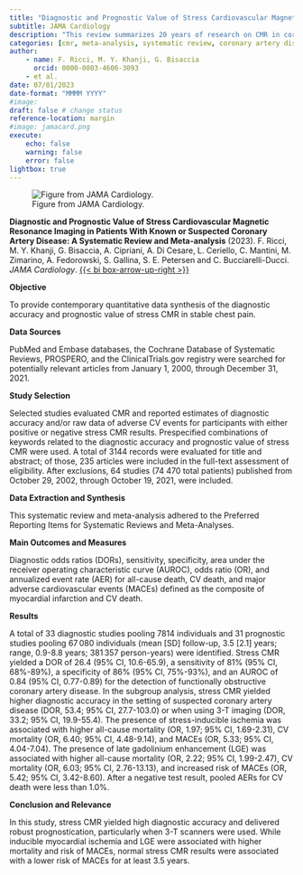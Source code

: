 ```yaml
---
title: "Diagnostic and Prognostic Value of Stress Cardiovascular Magnetic Resonance Imaging in Patients With Known or Suspected Coronary Artery Disease"
subtitle: JAMA Cardiology
description: "This review summarizes 20 years of research on CMR in coronary artery disease."
categories: [cmr, meta-analysis, systematic review, coronary artery disease]
author: 
    - name: F. Ricci, M. Y. Khanji, G. Bisaccia
      orcid: 0000-0003-4606-3093
    - et al.
date: 07/01/2023
date-format: "MMMM YYYY"
#image: 
draft: false # change status
reference-location: margin
#image: jamacard.png
execute:
    echo: false
    warning: false
    error: false
lightbox: true
---
```

![Figure from JAMA Cardiology.](jamacard.png)

::: {.column-margin}
**Diagnostic and Prognostic Value of Stress Cardiovascular Magnetic Resonance Imaging in Patients With Known or Suspected Coronary Artery Disease: A Systematic Review and Meta-analysis** (2023). F. Ricci, M. Y. Khanji, G. Bisaccia, A. Cipriani, A. Di Cesare, L. Ceriello, C. Mantini, M. Zimarino, A. Fedorowski, S. Gallina, S. E. Petersen and C. Bucciarelli-Ducci. *JAMA Cardiology*. [{{< bi box-arrow-up-right >}}](https://doi.org/10.1001/jamacardio.2023.1290)
:::

**Objective**  

To provide contemporary quantitative data synthesis of the diagnostic accuracy and prognostic value of stress CMR in stable chest pain.

**Data Sources**  

PubMed and Embase databases, the Cochrane Database of Systematic Reviews, PROSPERO, and the ClinicalTrials.gov registry were searched for potentially relevant articles from January 1, 2000, through December 31, 2021.

**Study Selection**  

Selected studies evaluated CMR and reported estimates of diagnostic accuracy and/or raw data of adverse CV events for participants with either positive or negative stress CMR results. Prespecified combinations of keywords related to the diagnostic accuracy and prognostic value of stress CMR were used. A total of 3144 records were evaluated for title and abstract; of those, 235 articles were included in the full-text assessment of eligibility. After exclusions, 64 studies (74 470 total patients) published from October 29, 2002, through October 19, 2021, were included.

**Data Extraction and Synthesis**  

This systematic review and meta-analysis adhered to the Preferred Reporting Items for Systematic Reviews and Meta-Analyses.

**Main Outcomes and Measures**  

Diagnostic odds ratios (DORs), sensitivity, specificity, area under the receiver operating characteristic curve (AUROC), odds ratio (OR), and annualized event rate (AER) for all-cause death, CV death, and major adverse cardiovascular events (MACEs) defined as the composite of myocardial infarction and CV death.

**Results**  

A total of 33 diagnostic studies pooling 7814 individuals and 31 prognostic studies pooling 67 080 individuals (mean [SD] follow-up, 3.5 [2.1] years; range, 0.9-8.8 years; 381 357 person-years) were identified. Stress CMR yielded a DOR of 26.4 (95% CI, 10.6-65.9), a sensitivity of 81% (95% CI, 68%-89%), a specificity of 86% (95% CI, 75%-93%), and an AUROC of 0.84 (95% CI, 0.77-0.89) for the detection of functionally obstructive coronary artery disease. In the subgroup analysis, stress CMR yielded higher diagnostic accuracy in the setting of suspected coronary artery disease (DOR, 53.4; 95% CI, 27.7-103.0) or when using 3-T imaging (DOR, 33.2; 95% CI, 19.9-55.4). The presence of stress-inducible ischemia was associated with higher all-cause mortality (OR, 1.97; 95% CI, 1.69-2.31), CV mortality (OR, 6.40; 95% CI, 4.48-9.14), and MACEs (OR, 5.33; 95% CI, 4.04-7.04). The presence of late gadolinium enhancement (LGE) was associated with higher all-cause mortality (OR, 2.22; 95% CI, 1.99-2.47), CV mortality (OR, 6.03; 95% CI, 2.76-13.13), and increased risk of MACEs (OR, 5.42; 95% CI, 3.42-8.60). After a negative test result, pooled AERs for CV death were less than 1.0%.

**Conclusion and Relevance**  

In this study, stress CMR yielded high diagnostic accuracy and delivered robust prognostication, particularly when 3-T scanners were used. While inducible myocardial ischemia and LGE were associated with higher mortality and risk of MACEs, normal stress CMR results were associated with a lower risk of MACEs for at least 3.5 years.